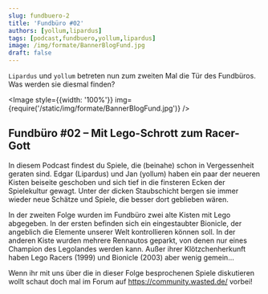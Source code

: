 ```yaml
---
slug: fundbuero-2
title: 'Fundbüro #02'
authors: [yollum,lipardus]
tags: [podcast,fundbuero,yollum,lipardus]
image: /img/formate/BannerBlogFund.jpg
draft: false
---
```





`Lipardus` und `yollum` betreten nun zum zweiten Mal die Tür des Fundbüros. Was werden sie diesmal finden?

<Image style={{width: '100%'}} img={require('/static/img/formate/BannerBlogFund.jpg')} />

<!--truncate-->

## Fundbüro #02 – Mit Lego-Schrott zum Racer-Gott

In diesem Podcast findest du Spiele, die (beinahe) schon in Vergessenheit geraten sind. Edgar (Lipardus) und Jan (yollum) haben ein paar der neueren Kisten beiseite geschoben und sich tief in die finsteren Ecken der Spielekultur gewagt. Unter der dicken Staubschicht bergen sie immer wieder neue Schätze und Spiele, die besser dort geblieben wären.

In der zweiten Folge wurden im Fundbüro zwei alte Kisten mit Lego abgegeben. In der ersten befinden sich ein eingestaubter Bionicle, der angeblich die Elemente unserer Welt kontrollieren können soll. In der anderen Kiste wurden mehrere Rennautos geparkt, von denen nur eines Champion des Legolandes werden kann. Außer ihrer Klötzchenherkunft haben Lego Racers (1999) und Bionicle (2003) aber wenig gemein...

Wenn ihr mit uns über die in dieser Folge besprochenen Spiele diskutieren wollt schaut doch mal im Forum auf https://community.wasted.de/ vorbei!

<ReactPlayer
    width="100%"
    height="50px"
    controls
    url='https://m10z.picnotes.de/Fundbuero/Fundbuero_002.mp3'
/>
